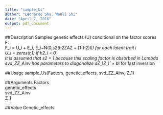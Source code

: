 ```yaml
---
title: "sample_Us"
author: "Leonardo Shu, Wenli Shi"
date: "April 7, 2016"
output: pdf_document
---
```


##Description
Samples genetic effects (U) conditional on the factor scores F:\
F_i = U_i + E_i, E_i~N(0,s2*(h2*ZAZ + (1-h2)*I)) for each latent trait i\
U_i = zeros(r,1) if h2_i = 0\
It is assumed that s2 = 1 because this scaling factor is absorbed in Lambda\
svd_ZZ_Ainv has parameters to diagonalize a*Z_1*Z_1' + b*I for fast inversion

##Usage
sample_Us(Factors, genetic_effects, svd_ZZ_Ainv, Z_1)

##Arguments
Factors\
genetic_effects\
svd_ZZ_Ainv\
Z_1

##Value
Genetic_effects